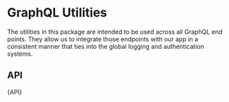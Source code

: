 

<Meta title="Services/GraphQL Utils/API" />

# GraphQL Utilities

The utilities in this package are intended to be used across all GraphQL
end points. They allow us to integrate those endpoints with our app in
a consistent manner that ties into the global logging and authentication
systems.

## API

<Description>{API}</Description>
